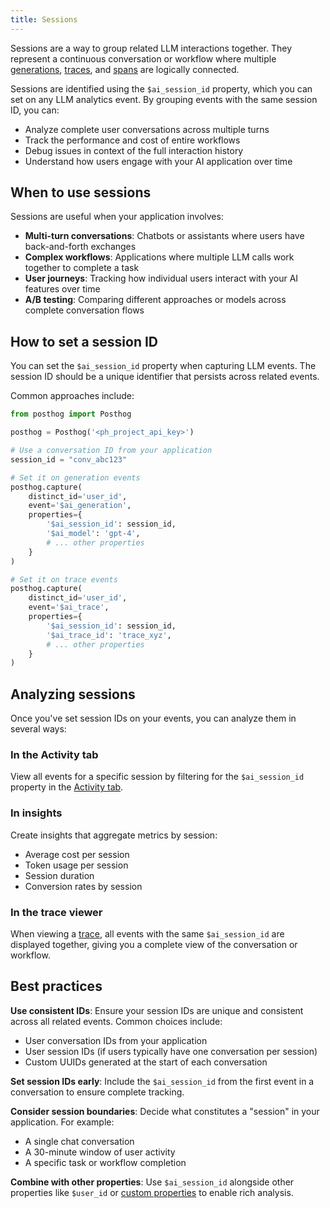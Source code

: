 ```yaml
---
title: Sessions
---
```


Sessions are a way to group related LLM interactions together. They represent a continuous conversation or workflow where multiple [generations](/docs/llm-analytics/generations), [traces](/docs/llm-analytics/traces), and [spans](/docs/llm-analytics/spans) are logically connected.

Sessions are identified using the `$ai_session_id` property, which you can set on any LLM analytics event. By grouping events with the same session ID, you can:

- Analyze complete user conversations across multiple turns
- Track the performance and cost of entire workflows
- Debug issues in context of the full interaction history
- Understand how users engage with your AI application over time

## When to use sessions

Sessions are useful when your application involves:

- **Multi-turn conversations**: Chatbots or assistants where users have back-and-forth exchanges
- **Complex workflows**: Applications where multiple LLM calls work together to complete a task
- **User journeys**: Tracking how individual users interact with your AI features over time
- **A/B testing**: Comparing different approaches or models across complete conversation flows

## How to set a session ID

You can set the `$ai_session_id` property when capturing LLM events. The session ID should be a unique identifier that persists across related events.

Common approaches include:

```python
from posthog import Posthog

posthog = Posthog('<ph_project_api_key>')

# Use a conversation ID from your application
session_id = "conv_abc123"

# Set it on generation events
posthog.capture(
    distinct_id='user_id',
    event='$ai_generation',
    properties={
        '$ai_session_id': session_id,
        '$ai_model': 'gpt-4',
        # ... other properties
    }
)

# Set it on trace events
posthog.capture(
    distinct_id='user_id',
    event='$ai_trace',
    properties={
        '$ai_session_id': session_id,
        '$ai_trace_id': 'trace_xyz',
        # ... other properties
    }
)
```

## Analyzing sessions

Once you've set session IDs on your events, you can analyze them in several ways:

### In the Activity tab

View all events for a specific session by filtering for the `$ai_session_id` property in the [Activity tab](https://app.posthog.com/events).

### In insights

Create insights that aggregate metrics by session:

- Average cost per session
- Token usage per session
- Session duration
- Conversion rates by session

### In the trace viewer

When viewing a [trace](/docs/llm-analytics/traces), all events with the same `$ai_session_id` are displayed together, giving you a complete view of the conversation or workflow.

## Best practices

**Use consistent IDs**: Ensure your session IDs are unique and consistent across all related events. Common choices include:
- User conversation IDs from your application
- User session IDs (if users typically have one conversation per session)
- Custom UUIDs generated at the start of each conversation

**Set session IDs early**: Include the `$ai_session_id` from the first event in a conversation to ensure complete tracking.

**Consider session boundaries**: Decide what constitutes a "session" in your application. For example:
- A single chat conversation
- A 30-minute window of user activity
- A specific task or workflow completion

**Combine with other properties**: Use `$ai_session_id` alongside other properties like `$user_id` or [custom properties](/docs/llm-analytics/custom-properties) to enable rich analysis.
